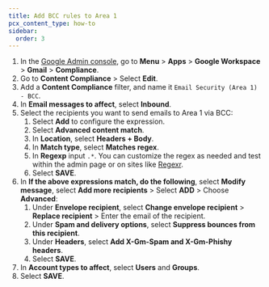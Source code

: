 ```yaml
---
title: Add BCC rules to Area 1
pcx_content_type: how-to
sidebar:
  order: 3
---
```



1. In the [Google Admin console](https://admin.google.com/), go to **Menu** > **Apps** > **Google Workspace** > **Gmail** > **Compliance**.
2. Go to **Content Compliance** > Select **Edit**.
3. Add a **Content Compliance** filter, and name it `Email Security (Area 1) - BCC`.
4. In **Email messages to affect**, select **Inbound**.
5. Select the recipients you want to send emails to Area 1 via BCC:
    1. Select **Add** to configure the expression.
    2. Select **Advanced content match**.
    3. In **Location**, select **Headers + Body**.
    4. In **Match type**, select **Matches regex**.
    5. In **Regexp** input `.*`. You can customize the regex as needed and test within the admin page or on sites like [Regexr](https://regexr.com/).
    6. Select **SAVE**.
6. In **If the above expressions match, do the following**, select **Modify message**, select **Add more recipients** > Select **ADD** > Choose **Advanced**:
    1. Under **Envelope recipient**, select **Change envelope recipient** > **Replace recipient** > Enter the email of the recipient.
    2. Under **Spam and delivery options**, select **Suppress bounces from this recipient**.
    3. Under **Headers**, select **Add X-Gm-Spam and X-Gm-Phishy headers**.
    4. Select **SAVE**.
7. In **Account types to affect**, select **Users** and **Groups**.
8. Select **SAVE**.

